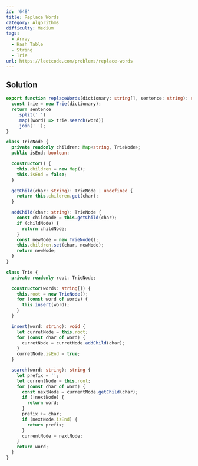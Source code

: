 ```yaml
---
id: '648'
title: Replace Words
category: Algorithms
difficulty: Medium
tags:
  - Array
  - Hash Table
  - String
  - Trie
url: https://leetcode.com/problems/replace-words
---
```


## Solution

```typescript filename="solution.ts" copy
export function replaceWords(dictionary: string[], sentence: string): string {
  const trie = new Trie(dictionary);
  return sentence
    .split(' ')
    .map((word) => trie.search(word))
    .join(' ');
}

class TrieNode {
  private readonly children: Map<string, TrieNode>;
  public isEnd: boolean;

  constructor() {
    this.children = new Map();
    this.isEnd = false;
  }

  getChild(char: string): TrieNode | undefined {
    return this.children.get(char);
  }

  addChild(char: string): TrieNode {
    const childNode = this.getChild(char);
    if (childNode) {
      return childNode;
    }
    const newNode = new TrieNode();
    this.children.set(char, newNode);
    return newNode;
  }
}

class Trie {
  private readonly root: TrieNode;

  constructor(words: string[]) {
    this.root = new TrieNode();
    for (const word of words) {
      this.insert(word);
    }
  }

  insert(word: string): void {
    let curretNode = this.root;
    for (const char of word) {
      curretNode = curretNode.addChild(char);
    }
    curretNode.isEnd = true;
  }

  search(word: string): string {
    let prefix = '';
    let currentNode = this.root;
    for (const char of word) {
      const nextNode = currentNode.getChild(char);
      if (!nextNode) {
        return word;
      }
      prefix += char;
      if (nextNode.isEnd) {
        return prefix;
      }
      currentNode = nextNode;
    }
    return word;
  }
}
```
